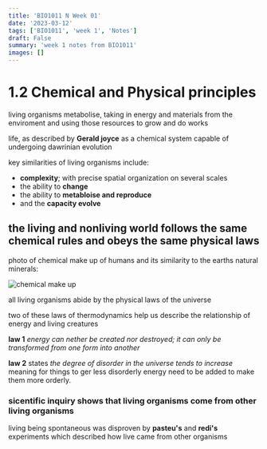 ```yaml
---
title: 'BIO1011 N Week 01'
date: '2023-03-12'
tags: ['BIO1011', 'week 1', 'Notes']
draft: False
summary: 'week 1 notes from BIO1011'
images: []
---
```


# 1.2 Chemical and Physical principles

living organisms metabolise, taking in energy and materials from the enviroment and using those resources to grow and do works

life, as described by **Gerald joyce** as a chemical system capable of undergoing dawrinian evolution

key similarities of living organisms include:

- **complexity**; with precise spatial organization on several scales
- the ability to **change**
- the ability to **metabloise and reproduce**
- and the **capacity evolve**

## the living and nonliving world follows the same chemical rules and obeys the same physical laws

photo of chemical make up of humans and its similarity to the earths natural minerals:

<image
  alt="chemical make up"
  src="C:\Users\MSI\Documents\Personal\Monash\BIO1011\Diagrams\chemical composition.webp"
  width={256}
  height={128}
/>

all living organisms abide by the physical laws of the universe

two of these laws of thermodynamics help us describe the relationship of energy and living creatures

**law 1** _energy can nether be created nor destroyed; it can only be transformed from one form into another_

**law 2** states _the degree of disorder in the universe tends to increase_ meaning for things to ger less disorderly energy need to be added to make them more orderly.

### sicentific inquiry shows that living organisms come from other living organisms

living being spontaneous was disproven by **pasteu's** and **redi's** experiments which described how live came from other organisms
